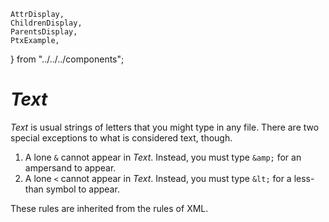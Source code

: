     AttrDisplay,
    ChildrenDisplay,
    ParentsDisplay,
    PtxExample,
} from "../../../components";

# _Text_

_Text_ is usual strings of letters that you might type in any file. There are two
special exceptions to what is considered text, though.

  1. A lone `&` cannot appear in _Text_. Instead, you must type `&amp;` for an ampersand to appear.
  2. A lone `<` cannot appear in _Text_. Instead, you must type `&lt;` for a less-than symbol to appear.

These rules are inherited from the rules of XML.
    